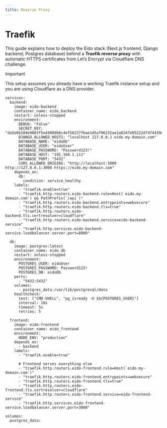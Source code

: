 ```yaml
---
title: Reverse Proxy
---
```


# Traefik

This guide explains how to deploy the Eido stack (Next.js frontend, Django backend, Postgres database) behind a **Traefik reverse proxy** with automatic HTTPS certificates from Let’s Encrypt via Cloudflare DNS challenge.

> [!IMPORTANT]
>
> This setup assumes you already have a working Traefik instance setup and you are using Cloudflare as a DNS provider.

```
services:
  backend:
    image: eido-backend
    container_name: eido_backend
    restart: unless-stopped
    environment:
      DEBUG: "False"
      SECRET_KEY: "da5e0b104e9683f5e44089b6c4ef58237fbae1d5af96232ae1a8247e05222df4f4439dd8c776783aac8d7d57358a07678bda1e3fa30c1eec377555cd46eb5898"
      DJANGO_ALLOWED_HOSTS: "localhost 127.0.0.1 eido.my-domain.com"
      DATABASE_NAME: "eidoDb"
      DATABASE_USER: "eidoUser"
      DATABASE_PASSWORD: "Password123!"
      DATABASE_HOST: "192.168.1.111"
      DATABASE_PORT: "5432"
      CORS_ALLOWED_ORIGINS: "http://localhost:3000 http://127.0.0.1:3000 https://eido.my-domain.com"
    depends_on:
      db:
        condition: service_healthy
    labels:
      - "traefik.enable=true"
      - "traefik.http.routers.eido-backend.rule=Host(`eido.my-domain.com`) && PathPrefix(`/api`)"
      - "traefik.http.routers.eido-backend.entrypoints=websecure"
      - "traefik.http.routers.eido-backend.tls=true"
      - "traefik.http.routers.eido-backend.tls.certresolver=cloudflare"
      - "traefik.http.routers.eido-backend.service=eido-backend-service"
      - "traefik.http.services.eido-backend-service.loadbalancer.server.port=8000"

  db:
    image: postgres:latest
    container_name: eido_db
    restart: unless-stopped
    environment:
      POSTGRES_USER: eidoUser
      POSTGRES_PASSWORD: Password123!
      POSTGRES_DB: eidoDb
    ports:
      - "5432:5432"
    volumes:
      - postgres_data:/var/lib/postgresql/data
    healthcheck:
      test: ["CMD-SHELL", "pg_isready -U $${POSTGRES_USER}"]
      interval: 10s
      timeout: 5s
      retries: 5

  frontend:
    image: eido-frontend
    container_name: eido_frontend
    environment:
      NODE_ENV: "production"
    depends_on:
      - backend
    labels:
      - "traefik.enable=true"

      # Frontend serves everything else
      - "traefik.http.routers.eido-frontend.rule=Host(`eido.my-domain.com`)"
      - "traefik.http.routers.eido-frontend.entrypoints=websecure"
      - "traefik.http.routers.eido-frontend.tls=true"
      - "traefik.http.routers.eido-frontend.tls.certresolver=cloudflare"
      - "traefik.http.routers.eido-frontend.service=eido-frontend-service"
      - "traefik.http.services.eido-frontend-service.loadbalancer.server.port=3000"

volumes:
  postgres_data:
```